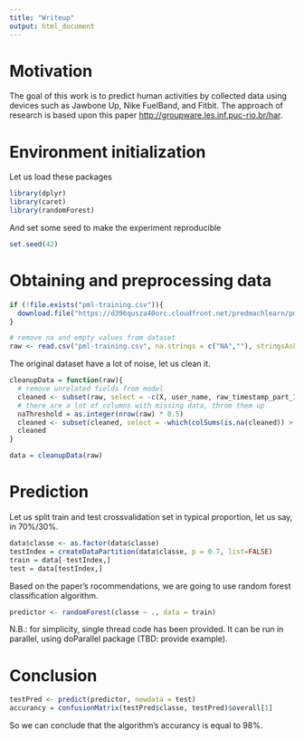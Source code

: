 ```yaml
---
title: "Writeup"
output: html_document
---
```


Motivation
===============================

The goal of this work is to predict human activities by collected data using devices such as Jawbone Up, Nike FuelBand, and Fitbit. The approach of research is based upon this paper <http://groupware.les.inf.puc-rio.br/har>.

Environment initialization
===============================
Let us load these packages
```r
library(dplyr)
library(caret)
library(randomForest)
```

And set some seed to make the experiment reproducible

```r
set.seed(42)
```

Obtaining and preprocessing data
===============================

```r
if (!file.exists("pml-training.csv")){
  download.file("https://d396qusza40orc.cloudfront.net/predmachlearn/pml-training.csv", destfile = "pml-training.csv", method="curl")  
}

# remove na and empty values from dataset
raw <- read.csv("pml-training.csv", na.strings = c("NA",""), stringsAsFactors = FALSE)
```

The original dataset have a lot of noise, let us clean it.
```r
cleanupData = function(raw){
  # remove unrelated fields from model
  cleaned <- subset(raw, select = -c(X, user_name, raw_timestamp_part_1, raw_timestamp_part_2, cvtd_timestamp, new_window, num_window))
  # there are a lot of columns with missing data, throm them up
  naThreshold = as.integer(nrow(raw) * 0.5)
  cleaned <- subset(cleaned, select = -which(colSums(is.na(cleaned)) > naThreshold))
  cleaned
}

data = cleanupData(raw)
```

Prediction
=============================

Let us split train and test crossvalidation set in typical proportion, let us say, in 70%/30%.
```r
data$classe <- as.factor(data$classe)
testIndex = createDataPartition(data$classe, p = 0.7, list=FALSE)
train = data[-testIndex,]
test = data[testIndex,]

```

Based on the paper's rocommendations, we are going to use random forest classification algorithm.
```r
predictor <- randomForest(classe ~ ., data = train)
```

N.B.: for simplicity, single thread code has been provided. It can be run in parallel, using doParallel package (TBD: provide example).

Conclusion
=============================

```r
testPred <- predict(predictor, newdata = test)
accurancy = confusionMatrix(testPred$classe, testPred)$overall[1]
```

So we can conclude that the algorithm's accurancy is equal to 98%.

